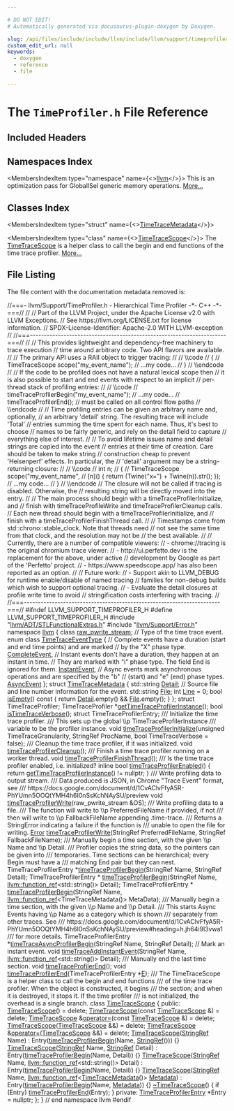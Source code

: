 ```yaml
---

# DO NOT EDIT!
# Automatically generated via docusaurus-plugin-doxygen by Doxygen.

slug: /api/files/include/include/llvm/include/llvm/support/timeprofiler-h
custom_edit_url: null
keywords:
  - doxygen
  - reference
  - file

---
```





# The `TimeProfiler.h` File Reference

<DoxygenPage pluginConfig={pluginConfig}>



## Included Headers

<IncludesList>
<IncludesListItem
  filePath="llvm/ADT/STLFunctionalExtras.h"
  permalink="/docs/api/files/include/include/llvm/include/llvm/adt/stlfunctionalextras-h"
  isLocal="true" />
<IncludesListItem
  filePath="llvm/Support/Error.h"
  permalink="/docs/api/files/include/include/llvm/include/llvm/support/error-h"
  isLocal="true" />
</IncludesList>

## Namespaces Index

<MembersIndex>

<MembersIndexItem
  type="namespace"
  name={<><a href="/docs/api/namespaces/llvm">llvm</a></>}>
This is an optimization pass for GlobalISel generic memory operations. <a href="/docs/api/namespaces/llvm/#details">More...</a>
</MembersIndexItem>

</MembersIndex>

## Classes Index

<MembersIndex>

<MembersIndexItem
  type="struct"
  name={<><a href="/docs/api/structs/llvm/timetracemetadata">TimeTraceMetadata</a></>}>
</MembersIndexItem>

<MembersIndexItem
  type="class"
  name={<><a href="/docs/api/classes/llvm/timetracescope">TimeTraceScope</a></>}>
The <a href="/docs/api/classes/llvm/timetracescope">TimeTraceScope</a> is a helper class to call the begin and end functions of the time trace profiler. <a href="/docs/api/classes/llvm/timetracescope/#details">More...</a>
</MembersIndexItem>

</MembersIndex>


## File Listing

The file content with the documentation metadata removed is:

<ProgramListing>

<Link id="l00001" /><CodeLine lineNumber="1"><Highlight kind="comment">//===- llvm/Support/TimeProfiler.h - Hierarchical Time Profiler -&#42;- C++ -&#42;-===//</Highlight><Highlight kind="normal"></Highlight></CodeLine>
<Link id="l00002" /><CodeLine lineNumber="2"><Highlight kind="normal"></Highlight><Highlight kind="comment">//</Highlight><Highlight kind="normal"></Highlight></CodeLine>
<Link id="l00003" /><CodeLine lineNumber="3"><Highlight kind="normal"></Highlight><Highlight kind="comment">// Part of the LLVM Project, under the Apache License v2.0 with LLVM Exceptions.</Highlight><Highlight kind="normal"></Highlight></CodeLine>
<Link id="l00004" /><CodeLine lineNumber="4"><Highlight kind="normal"></Highlight><Highlight kind="comment">// See https://llvm.org/LICENSE.txt for license information.</Highlight><Highlight kind="normal"></Highlight></CodeLine>
<Link id="l00005" /><CodeLine lineNumber="5"><Highlight kind="normal"></Highlight><Highlight kind="comment">// SPDX-License-Identifier: Apache-2.0 WITH LLVM-exception</Highlight><Highlight kind="normal"></Highlight></CodeLine>
<Link id="l00006" /><CodeLine lineNumber="6"><Highlight kind="normal"></Highlight><Highlight kind="comment">//</Highlight><Highlight kind="normal"></Highlight></CodeLine>
<Link id="l00007" /><CodeLine lineNumber="7"><Highlight kind="normal"></Highlight><Highlight kind="comment">//===----------------------------------------------------------------------===//</Highlight><Highlight kind="normal"></Highlight></CodeLine>
<Link id="l00008" /><CodeLine lineNumber="8"><Highlight kind="normal"></Highlight><Highlight kind="comment">//</Highlight><Highlight kind="normal"></Highlight></CodeLine>
<Link id="l00009" /><CodeLine lineNumber="9"><Highlight kind="normal"></Highlight><Highlight kind="comment">// This provides lightweight and dependency-free machinery to trace execution</Highlight><Highlight kind="normal"></Highlight></CodeLine>
<Link id="l00010" /><CodeLine lineNumber="10"><Highlight kind="normal"></Highlight><Highlight kind="comment">// time around arbitrary code. Two API flavors are available.</Highlight><Highlight kind="normal"></Highlight></CodeLine>
<Link id="l00011" /><CodeLine lineNumber="11"><Highlight kind="normal"></Highlight><Highlight kind="comment">//</Highlight><Highlight kind="normal"></Highlight></CodeLine>
<Link id="l00012" /><CodeLine lineNumber="12"><Highlight kind="normal"></Highlight><Highlight kind="comment">// The primary API uses a RAII object to trigger tracing:</Highlight><Highlight kind="normal"></Highlight></CodeLine>
<Link id="l00013" /><CodeLine lineNumber="13"><Highlight kind="normal"></Highlight><Highlight kind="comment">//</Highlight><Highlight kind="normal"></Highlight></CodeLine>
<Link id="l00014" /><CodeLine lineNumber="14"><Highlight kind="normal"></Highlight><Highlight kind="comment">// \\code</Highlight><Highlight kind="normal"></Highlight></CodeLine>
<Link id="l00015" /><CodeLine lineNumber="15"><Highlight kind="normal"></Highlight><Highlight kind="comment">//   &#123;</Highlight><Highlight kind="normal"></Highlight></CodeLine>
<Link id="l00016" /><CodeLine lineNumber="16"><Highlight kind="normal"></Highlight><Highlight kind="comment">//     TimeTraceScope scope(&quot;my&#95;event&#95;name&quot;);</Highlight><Highlight kind="normal"></Highlight></CodeLine>
<Link id="l00017" /><CodeLine lineNumber="17"><Highlight kind="normal"></Highlight><Highlight kind="comment">//     ...my code...</Highlight><Highlight kind="normal"></Highlight></CodeLine>
<Link id="l00018" /><CodeLine lineNumber="18"><Highlight kind="normal"></Highlight><Highlight kind="comment">//   &#125;</Highlight><Highlight kind="normal"></Highlight></CodeLine>
<Link id="l00019" /><CodeLine lineNumber="19"><Highlight kind="normal"></Highlight><Highlight kind="comment">// \\endcode</Highlight><Highlight kind="normal"></Highlight></CodeLine>
<Link id="l00020" /><CodeLine lineNumber="20"><Highlight kind="normal"></Highlight><Highlight kind="comment">//</Highlight><Highlight kind="normal"></Highlight></CodeLine>
<Link id="l00021" /><CodeLine lineNumber="21"><Highlight kind="normal"></Highlight><Highlight kind="comment">// If the code to be profiled does not have a natural lexical scope then</Highlight><Highlight kind="normal"></Highlight></CodeLine>
<Link id="l00022" /><CodeLine lineNumber="22"><Highlight kind="normal"></Highlight><Highlight kind="comment">// it is also possible to start and end events with respect to an implicit</Highlight><Highlight kind="normal"></Highlight></CodeLine>
<Link id="l00023" /><CodeLine lineNumber="23"><Highlight kind="normal"></Highlight><Highlight kind="comment">// per-thread stack of profiling entries:</Highlight><Highlight kind="normal"></Highlight></CodeLine>
<Link id="l00024" /><CodeLine lineNumber="24"><Highlight kind="normal"></Highlight><Highlight kind="comment">//</Highlight><Highlight kind="normal"></Highlight></CodeLine>
<Link id="l00025" /><CodeLine lineNumber="25"><Highlight kind="normal"></Highlight><Highlight kind="comment">// \\code</Highlight><Highlight kind="normal"></Highlight></CodeLine>
<Link id="l00026" /><CodeLine lineNumber="26"><Highlight kind="normal"></Highlight><Highlight kind="comment">//   timeTraceProfilerBegin(&quot;my&#95;event&#95;name&quot;);</Highlight><Highlight kind="normal"></Highlight></CodeLine>
<Link id="l00027" /><CodeLine lineNumber="27"><Highlight kind="normal"></Highlight><Highlight kind="comment">//   ...my code...</Highlight><Highlight kind="normal"></Highlight></CodeLine>
<Link id="l00028" /><CodeLine lineNumber="28"><Highlight kind="normal"></Highlight><Highlight kind="comment">//   timeTraceProfilerEnd();  // must be called on all control flow paths</Highlight><Highlight kind="normal"></Highlight></CodeLine>
<Link id="l00029" /><CodeLine lineNumber="29"><Highlight kind="normal"></Highlight><Highlight kind="comment">// \\endcode</Highlight><Highlight kind="normal"></Highlight></CodeLine>
<Link id="l00030" /><CodeLine lineNumber="30"><Highlight kind="normal"></Highlight><Highlight kind="comment">//</Highlight><Highlight kind="normal"></Highlight></CodeLine>
<Link id="l00031" /><CodeLine lineNumber="31"><Highlight kind="normal"></Highlight><Highlight kind="comment">// Time profiling entries can be given an arbitrary name and, optionally,</Highlight><Highlight kind="normal"></Highlight></CodeLine>
<Link id="l00032" /><CodeLine lineNumber="32"><Highlight kind="normal"></Highlight><Highlight kind="comment">// an arbitrary &#39;detail&#39; string. The resulting trace will include &#39;Total&#39;</Highlight><Highlight kind="normal"></Highlight></CodeLine>
<Link id="l00033" /><CodeLine lineNumber="33"><Highlight kind="normal"></Highlight><Highlight kind="comment">// entries summing the time spent for each name. Thus, it&#39;s best to choose</Highlight><Highlight kind="normal"></Highlight></CodeLine>
<Link id="l00034" /><CodeLine lineNumber="34"><Highlight kind="normal"></Highlight><Highlight kind="comment">// names to be fairly generic, and rely on the detail field to capture</Highlight><Highlight kind="normal"></Highlight></CodeLine>
<Link id="l00035" /><CodeLine lineNumber="35"><Highlight kind="normal"></Highlight><Highlight kind="comment">// everything else of interest.</Highlight><Highlight kind="normal"></Highlight></CodeLine>
<Link id="l00036" /><CodeLine lineNumber="36"><Highlight kind="normal"></Highlight><Highlight kind="comment">//</Highlight><Highlight kind="normal"></Highlight></CodeLine>
<Link id="l00037" /><CodeLine lineNumber="37"><Highlight kind="normal"></Highlight><Highlight kind="comment">// To avoid lifetime issues name and detail strings are copied into the event</Highlight><Highlight kind="normal"></Highlight></CodeLine>
<Link id="l00038" /><CodeLine lineNumber="38"><Highlight kind="normal"></Highlight><Highlight kind="comment">// entries at their time of creation. Care should be taken to make string</Highlight><Highlight kind="normal"></Highlight></CodeLine>
<Link id="l00039" /><CodeLine lineNumber="39"><Highlight kind="normal"></Highlight><Highlight kind="comment">// construction cheap to prevent &#39;Heisenperf&#39; effects. In particular, the</Highlight><Highlight kind="normal"></Highlight></CodeLine>
<Link id="l00040" /><CodeLine lineNumber="40"><Highlight kind="normal"></Highlight><Highlight kind="comment">// &#39;detail&#39; argument may be a string-returning closure:</Highlight><Highlight kind="normal"></Highlight></CodeLine>
<Link id="l00041" /><CodeLine lineNumber="41"><Highlight kind="normal"></Highlight><Highlight kind="comment">//</Highlight><Highlight kind="normal"></Highlight></CodeLine>
<Link id="l00042" /><CodeLine lineNumber="42"><Highlight kind="normal"></Highlight><Highlight kind="comment">// \\code</Highlight><Highlight kind="normal"></Highlight></CodeLine>
<Link id="l00043" /><CodeLine lineNumber="43"><Highlight kind="normal"></Highlight><Highlight kind="comment">//   int n;</Highlight><Highlight kind="normal"></Highlight></CodeLine>
<Link id="l00044" /><CodeLine lineNumber="44"><Highlight kind="normal"></Highlight><Highlight kind="comment">//   &#123;</Highlight><Highlight kind="normal"></Highlight></CodeLine>
<Link id="l00045" /><CodeLine lineNumber="45"><Highlight kind="normal"></Highlight><Highlight kind="comment">//     TimeTraceScope scope(&quot;my&#95;event&#95;name&quot;,</Highlight><Highlight kind="normal"></Highlight></CodeLine>
<Link id="l00046" /><CodeLine lineNumber="46"><Highlight kind="normal"></Highlight><Highlight kind="comment">//                          &#91;n&#93;() &#123; return (Twine(&quot;x=&quot;) + Twine(n)).str(); &#125;);</Highlight><Highlight kind="normal"></Highlight></CodeLine>
<Link id="l00047" /><CodeLine lineNumber="47"><Highlight kind="normal"></Highlight><Highlight kind="comment">//     ...my code...</Highlight><Highlight kind="normal"></Highlight></CodeLine>
<Link id="l00048" /><CodeLine lineNumber="48"><Highlight kind="normal"></Highlight><Highlight kind="comment">//   &#125;</Highlight><Highlight kind="normal"></Highlight></CodeLine>
<Link id="l00049" /><CodeLine lineNumber="49"><Highlight kind="normal"></Highlight><Highlight kind="comment">// \\endcode</Highlight><Highlight kind="normal"></Highlight></CodeLine>
<Link id="l00050" /><CodeLine lineNumber="50"><Highlight kind="normal"></Highlight><Highlight kind="comment">// The closure will not be called if tracing is disabled. Otherwise, the</Highlight><Highlight kind="normal"></Highlight></CodeLine>
<Link id="l00051" /><CodeLine lineNumber="51"><Highlight kind="normal"></Highlight><Highlight kind="comment">// resulting string will be directly moved into the entry.</Highlight><Highlight kind="normal"></Highlight></CodeLine>
<Link id="l00052" /><CodeLine lineNumber="52"><Highlight kind="normal"></Highlight><Highlight kind="comment">//</Highlight><Highlight kind="normal"></Highlight></CodeLine>
<Link id="l00053" /><CodeLine lineNumber="53"><Highlight kind="normal"></Highlight><Highlight kind="comment">// The main process should begin with a timeTraceProfilerInitialize, and</Highlight><Highlight kind="normal"></Highlight></CodeLine>
<Link id="l00054" /><CodeLine lineNumber="54"><Highlight kind="normal"></Highlight><Highlight kind="comment">// finish with timeTraceProfileWrite and timeTraceProfilerCleanup calls.</Highlight><Highlight kind="normal"></Highlight></CodeLine>
<Link id="l00055" /><CodeLine lineNumber="55"><Highlight kind="normal"></Highlight><Highlight kind="comment">// Each new thread should begin with a timeTraceProfilerInitialize, and</Highlight><Highlight kind="normal"></Highlight></CodeLine>
<Link id="l00056" /><CodeLine lineNumber="56"><Highlight kind="normal"></Highlight><Highlight kind="comment">// finish with a timeTraceProfilerFinishThread call.</Highlight><Highlight kind="normal"></Highlight></CodeLine>
<Link id="l00057" /><CodeLine lineNumber="57"><Highlight kind="normal"></Highlight><Highlight kind="comment">//</Highlight><Highlight kind="normal"></Highlight></CodeLine>
<Link id="l00058" /><CodeLine lineNumber="58"><Highlight kind="normal"></Highlight><Highlight kind="comment">// Timestamps come from std::chrono::stable&#95;clock. Note that threads need</Highlight><Highlight kind="normal"></Highlight></CodeLine>
<Link id="l00059" /><CodeLine lineNumber="59"><Highlight kind="normal"></Highlight><Highlight kind="comment">// not see the same time from that clock, and the resolution may not be</Highlight><Highlight kind="normal"></Highlight></CodeLine>
<Link id="l00060" /><CodeLine lineNumber="60"><Highlight kind="normal"></Highlight><Highlight kind="comment">// the best available.</Highlight><Highlight kind="normal"></Highlight></CodeLine>
<Link id="l00061" /><CodeLine lineNumber="61"><Highlight kind="normal"></Highlight><Highlight kind="comment">//</Highlight><Highlight kind="normal"></Highlight></CodeLine>
<Link id="l00062" /><CodeLine lineNumber="62"><Highlight kind="normal"></Highlight><Highlight kind="comment">// Currently, there are a number of compatible viewers:</Highlight><Highlight kind="normal"></Highlight></CodeLine>
<Link id="l00063" /><CodeLine lineNumber="63"><Highlight kind="normal"></Highlight><Highlight kind="comment">//  - chrome://tracing is the original chromium trace viewer.</Highlight><Highlight kind="normal"></Highlight></CodeLine>
<Link id="l00064" /><CodeLine lineNumber="64"><Highlight kind="normal"></Highlight><Highlight kind="comment">//  - http://ui.perfetto.dev is the replacement for the above, under active</Highlight><Highlight kind="normal"></Highlight></CodeLine>
<Link id="l00065" /><CodeLine lineNumber="65"><Highlight kind="normal"></Highlight><Highlight kind="comment">//    development by Google as part of the &#39;Perfetto&#39; project.</Highlight><Highlight kind="normal"></Highlight></CodeLine>
<Link id="l00066" /><CodeLine lineNumber="66"><Highlight kind="normal"></Highlight><Highlight kind="comment">//  - https://www.speedscope.app/ has also been reported as an option.</Highlight><Highlight kind="normal"></Highlight></CodeLine>
<Link id="l00067" /><CodeLine lineNumber="67"><Highlight kind="normal"></Highlight><Highlight kind="comment">//</Highlight><Highlight kind="normal"></Highlight></CodeLine>
<Link id="l00068" /><CodeLine lineNumber="68"><Highlight kind="normal"></Highlight><Highlight kind="comment">// Future work:</Highlight><Highlight kind="normal"></Highlight></CodeLine>
<Link id="l00069" /><CodeLine lineNumber="69"><Highlight kind="normal"></Highlight><Highlight kind="comment">//  - Support akin to LLVM&#95;DEBUG for runtime enable/disable of named tracing</Highlight><Highlight kind="normal"></Highlight></CodeLine>
<Link id="l00070" /><CodeLine lineNumber="70"><Highlight kind="normal"></Highlight><Highlight kind="comment">//    families for non-debug builds which wish to support optional tracing.</Highlight><Highlight kind="normal"></Highlight></CodeLine>
<Link id="l00071" /><CodeLine lineNumber="71"><Highlight kind="normal"></Highlight><Highlight kind="comment">//  - Evaluate the detail closures at profile write time to avoid</Highlight><Highlight kind="normal"></Highlight></CodeLine>
<Link id="l00072" /><CodeLine lineNumber="72"><Highlight kind="normal"></Highlight><Highlight kind="comment">//    stringification costs interfering with tracing.</Highlight><Highlight kind="normal"></Highlight></CodeLine>
<Link id="l00073" /><CodeLine lineNumber="73"><Highlight kind="normal"></Highlight><Highlight kind="comment">//</Highlight><Highlight kind="normal"></Highlight></CodeLine>
<Link id="l00074" /><CodeLine lineNumber="74"><Highlight kind="normal"></Highlight><Highlight kind="comment">//===----------------------------------------------------------------------===//</Highlight><Highlight kind="normal"></Highlight></CodeLine>
<Link id="l00075" /><CodeLine lineNumber="75"><Highlight kind="normal"></Highlight></CodeLine>
<Link id="l00076" /><CodeLine lineNumber="76"><Highlight kind="normal"></Highlight><Highlight kind="preprocessor">#ifndef LLVM&#95;SUPPORT&#95;TIMEPROFILER&#95;H</Highlight><Highlight kind="normal"></Highlight></CodeLine>
<Link id="l00077" /><CodeLine lineNumber="77"><Highlight kind="normal"></Highlight><Highlight kind="preprocessor">#define LLVM&#95;SUPPORT&#95;TIMEPROFILER&#95;H</Highlight><Highlight kind="normal"></Highlight></CodeLine>
<Link id="l00078" /><CodeLine lineNumber="78"><Highlight kind="normal"></Highlight></CodeLine>
<Link id="l00079" /><CodeLine lineNumber="79"><Highlight kind="normal"></Highlight><Highlight kind="preprocessor">#include &quot;<a href="/docs/api/files/include/include/llvm/include/llvm/adt/stlfunctionalextras-h">llvm/ADT/STLFunctionalExtras.h</a>&quot;</Highlight><Highlight kind="normal"></Highlight></CodeLine>
<Link id="l00080" /><CodeLine lineNumber="80"><Highlight kind="normal"></Highlight><Highlight kind="preprocessor">#include &quot;<a href="/docs/api/files/include/include/llvm/include/llvm/support/error-h">llvm/Support/Error.h</a>&quot;</Highlight><Highlight kind="normal"></Highlight></CodeLine>
<Link id="l00081" /><CodeLine lineNumber="81"><Highlight kind="normal"></Highlight></CodeLine>
<Link id="l00082" /><CodeLine lineNumber="82"><Highlight kind="normal"></Highlight><Highlight kind="keyword">namespace </Highlight><Highlight kind="normal"><a href="/docs/api/namespaces/llvm">llvm</a> &#123;</Highlight></CodeLine>
<Link id="l00083" /><CodeLine lineNumber="83"><Highlight kind="normal"></Highlight></CodeLine>
<Link id="l00084" /><CodeLine lineNumber="84"><Highlight kind="normal"></Highlight><Highlight kind="keyword">class </Highlight><Highlight kind="normal"><a href="/docs/api/classes/llvm/raw-pwrite-stream">raw&#95;pwrite&#95;stream</a>;</Highlight></CodeLine>
<Link id="l00085" /><CodeLine lineNumber="85"><Highlight kind="normal"></Highlight></CodeLine>
<Link id="l00086" /><CodeLine lineNumber="86"><Highlight kind="normal"></Highlight><Highlight kind="comment">// Type of the time trace event.</Highlight><Highlight kind="normal"></Highlight></CodeLine>
<Link id="l00087" /><CodeLine lineNumber="87" lineLink="/docs/api/namespaces/llvm/#aad35af14abc5748960dd055e5c04aa41"><Highlight kind="normal"></Highlight><Highlight kind="keyword">enum class</Highlight><Highlight kind="normal"> <a href="/docs/api/namespaces/llvm/#aad35af14abc5748960dd055e5c04aa41">TimeTraceEventType</a> &#123;</Highlight></CodeLine>
<Link id="l00088" /><CodeLine lineNumber="88"><Highlight kind="normal">  </Highlight><Highlight kind="comment">// Complete events have a duration (start and end time points) and are marked</Highlight><Highlight kind="normal"></Highlight></CodeLine>
<Link id="l00089" /><CodeLine lineNumber="89"><Highlight kind="normal">  </Highlight><Highlight kind="comment">// by the &quot;X&quot; phase type.</Highlight><Highlight kind="normal"></Highlight></CodeLine>
<Link id="l00090" /><CodeLine lineNumber="90" lineLink="/docs/api/namespaces/llvm/#aad35af14abc5748960dd055e5c04aa41a119b8a171a57a705aba9b074d88db9b1"><Highlight kind="normal">  <a href="/docs/api/namespaces/llvm/#aad35af14abc5748960dd055e5c04aa41a119b8a171a57a705aba9b074d88db9b1">CompleteEvent</a>,</Highlight></CodeLine>
<Link id="l00091" /><CodeLine lineNumber="91"><Highlight kind="normal">  </Highlight><Highlight kind="comment">// Instant events don&#39;t have a duration, they happen at an instant in time.</Highlight><Highlight kind="normal"></Highlight></CodeLine>
<Link id="l00092" /><CodeLine lineNumber="92"><Highlight kind="normal">  </Highlight><Highlight kind="comment">// They are marked with &quot;i&quot; phase type. The field End is ignored for them.</Highlight><Highlight kind="normal"></Highlight></CodeLine>
<Link id="l00093" /><CodeLine lineNumber="93" lineLink="/docs/api/namespaces/llvm/#aad35af14abc5748960dd055e5c04aa41a2c177ecf931044783d5d8d64c65ee263"><Highlight kind="normal">  <a href="/docs/api/namespaces/llvm/#aad35af14abc5748960dd055e5c04aa41a2c177ecf931044783d5d8d64c65ee263">InstantEvent</a>,</Highlight></CodeLine>
<Link id="l00094" /><CodeLine lineNumber="94"><Highlight kind="normal">  </Highlight><Highlight kind="comment">// Async events mark asynchronous operations and are specified by the &quot;b&quot;</Highlight><Highlight kind="normal"></Highlight></CodeLine>
<Link id="l00095" /><CodeLine lineNumber="95"><Highlight kind="normal">  </Highlight><Highlight kind="comment">// (start) and &quot;e&quot; (end) phase types.</Highlight><Highlight kind="normal"></Highlight></CodeLine>
<Link id="l00096" /><CodeLine lineNumber="96" lineLink="/docs/api/namespaces/llvm/#aad35af14abc5748960dd055e5c04aa41ae68f4ecc5b67fb22797237d95bcdbdd5"><Highlight kind="normal">  <a href="/docs/api/namespaces/llvm/#aad35af14abc5748960dd055e5c04aa41ae68f4ecc5b67fb22797237d95bcdbdd5">AsyncEvent</a></Highlight></CodeLine>
<Link id="l00097" /><CodeLine lineNumber="97"><Highlight kind="normal">&#125;;</Highlight></CodeLine>
<Link id="l00098" /><CodeLine lineNumber="98"><Highlight kind="normal"></Highlight></CodeLine>
<Link id="l00099" /><CodeLine lineNumber="99" lineLink="/docs/api/structs/llvm/timetracemetadata"><Highlight kind="normal"></Highlight><Highlight kind="keyword">struct </Highlight><Highlight kind="normal"><a href="/docs/api/structs/llvm/timetracemetadata">TimeTraceMetadata</a> &#123;</Highlight></CodeLine>
<Link id="l00100" /><CodeLine lineNumber="100" lineLink="/docs/api/structs/llvm/timetracemetadata/#aa9f33a616d180313a37ded2d53edf7ed"><Highlight kind="normal">  std::string <a href="/docs/api/structs/llvm/timetracemetadata/#aa9f33a616d180313a37ded2d53edf7ed">Detail</a>;</Highlight></CodeLine>
<Link id="l00101" /><CodeLine lineNumber="101"><Highlight kind="normal">  </Highlight><Highlight kind="comment">// Source file and line number information for the event.</Highlight><Highlight kind="normal"></Highlight></CodeLine>
<Link id="l00102" /><CodeLine lineNumber="102" lineLink="/docs/api/structs/llvm/timetracemetadata/#a760c0ac785a256817bae69d135ba7755"><Highlight kind="normal">  std::string <a href="/docs/api/structs/llvm/timetracemetadata/#a760c0ac785a256817bae69d135ba7755">File</a>;</Highlight></CodeLine>
<Link id="l00103" /><CodeLine lineNumber="103" lineLink="/docs/api/structs/llvm/timetracemetadata/#ac3d7a6a40c225ff36fb92b6adb889019"><Highlight kind="normal">  </Highlight><Highlight kind="keywordtype">int</Highlight><Highlight kind="normal"> <a href="/docs/api/structs/llvm/timetracemetadata/#ac3d7a6a40c225ff36fb92b6adb889019">Line</a> = 0;</Highlight></CodeLine>
<Link id="l00104" /><CodeLine lineNumber="104"><Highlight kind="normal"></Highlight></CodeLine>
<Link id="l00105" /><CodeLine lineNumber="105" lineLink="/docs/api/structs/llvm/timetracemetadata/#aa0b43b31e9cda1e661f6b0cc9cc2bf21"><Highlight kind="normal">  </Highlight><Highlight kind="keywordtype">bool</Highlight><Highlight kind="normal"> <a href="/docs/api/structs/llvm/timetracemetadata/#aa0b43b31e9cda1e661f6b0cc9cc2bf21">isEmpty</a>()</Highlight><Highlight kind="keyword"> const </Highlight><Highlight kind="normal">&#123; </Highlight><Highlight kind="keywordflow">return</Highlight><Highlight kind="normal"> <a href="/docs/api/structs/llvm/timetracemetadata/#aa9f33a616d180313a37ded2d53edf7ed">Detail</a>.empty() &amp;&amp; <a href="/docs/api/structs/llvm/timetracemetadata/#a760c0ac785a256817bae69d135ba7755">File</a>.empty(); &#125;</Highlight></CodeLine>
<Link id="l00106" /><CodeLine lineNumber="106"><Highlight kind="normal">&#125;;</Highlight></CodeLine>
<Link id="l00107" /><CodeLine lineNumber="107"><Highlight kind="normal"></Highlight></CodeLine>
<Link id="l00108" /><CodeLine lineNumber="108"><Highlight kind="normal"></Highlight><Highlight kind="keyword">struct </Highlight><Highlight kind="normal">TimeTraceProfiler;</Highlight></CodeLine>
<Link id="l00109" /><CodeLine lineNumber="109"><Highlight kind="normal">TimeTraceProfiler &#42;<a href="/docs/api/namespaces/llvm/#a5989ded64c534859a29ac7591af344de">getTimeTraceProfilerInstance</a>();</Highlight></CodeLine>
<Link id="l00110" /><CodeLine lineNumber="110"><Highlight kind="normal"></Highlight></CodeLine>
<Link id="l00111" /><CodeLine lineNumber="111"><Highlight kind="normal"></Highlight><Highlight kind="keywordtype">bool</Highlight><Highlight kind="normal"> <a href="/docs/api/namespaces/llvm/#aa7db90a41d181a3755d0e29312b8e066">isTimeTraceVerbose</a>();</Highlight></CodeLine>
<Link id="l00112" /><CodeLine lineNumber="112"><Highlight kind="normal"></Highlight></CodeLine>
<Link id="l00113" /><CodeLine lineNumber="113"><Highlight kind="normal"></Highlight><Highlight kind="keyword">struct </Highlight><Highlight kind="normal">TimeTraceProfilerEntry;</Highlight></CodeLine>
<Link id="l00114" /><CodeLine lineNumber="114"><Highlight kind="normal"></Highlight><Highlight kind="comment"></Highlight></CodeLine>
<Link id="l00115" /><CodeLine lineNumber="115"><Highlight kind="comment">/// Initialize the time trace profiler.</Highlight></CodeLine>
<Link id="l00116" /><CodeLine lineNumber="116"><Highlight kind="comment">/// This sets up the global \\p TimeTraceProfilerInstance</Highlight></CodeLine>
<Link id="l00117" /><CodeLine lineNumber="117"><Highlight kind="comment">/// variable to be the profiler instance.</Highlight><Highlight kind="normal"></Highlight></CodeLine>
<Link id="l00118" /><CodeLine lineNumber="118"><Highlight kind="normal"></Highlight><Highlight kind="keywordtype">void</Highlight><Highlight kind="normal"> <a href="/docs/api/namespaces/llvm/#a69b4f7af261bc6ace511b775a3cb41f6">timeTraceProfilerInitialize</a>(</Highlight><Highlight kind="keywordtype">unsigned</Highlight><Highlight kind="normal"> TimeTraceGranularity,</Highlight></CodeLine>
<Link id="l00119" /><CodeLine lineNumber="119"><Highlight kind="normal">                                 StringRef ProcName,</Highlight></CodeLine>
<Link id="l00120" /><CodeLine lineNumber="120"><Highlight kind="normal">                                 </Highlight><Highlight kind="keywordtype">bool</Highlight><Highlight kind="normal"> TimeTraceVerbose = </Highlight><Highlight kind="keyword">false</Highlight><Highlight kind="normal">);</Highlight></CodeLine>
<Link id="l00121" /><CodeLine lineNumber="121"><Highlight kind="normal"></Highlight><Highlight kind="comment"></Highlight></CodeLine>
<Link id="l00122" /><CodeLine lineNumber="122"><Highlight kind="comment">/// Cleanup the time trace profiler, if it was initialized.</Highlight><Highlight kind="normal"></Highlight></CodeLine>
<Link id="l00123" /><CodeLine lineNumber="123"><Highlight kind="normal"></Highlight><Highlight kind="keywordtype">void</Highlight><Highlight kind="normal"> <a href="/docs/api/namespaces/llvm/#ac8745d28fad8ca10c8ccfa1d839bf0ce">timeTraceProfilerCleanup</a>();</Highlight></CodeLine>
<Link id="l00124" /><CodeLine lineNumber="124"><Highlight kind="normal"></Highlight><Highlight kind="comment"></Highlight></CodeLine>
<Link id="l00125" /><CodeLine lineNumber="125"><Highlight kind="comment">/// Finish a time trace profiler running on a worker thread.</Highlight><Highlight kind="normal"></Highlight></CodeLine>
<Link id="l00126" /><CodeLine lineNumber="126"><Highlight kind="normal"></Highlight><Highlight kind="keywordtype">void</Highlight><Highlight kind="normal"> <a href="/docs/api/namespaces/llvm/#a6e4bd81e19cb403568eeb49955889e2b">timeTraceProfilerFinishThread</a>();</Highlight></CodeLine>
<Link id="l00127" /><CodeLine lineNumber="127"><Highlight kind="normal"></Highlight><Highlight kind="comment"></Highlight></CodeLine>
<Link id="l00128" /><CodeLine lineNumber="128"><Highlight kind="comment">/// Is the time trace profiler enabled, i.e. initialized?</Highlight><Highlight kind="normal"></Highlight></CodeLine>
<Link id="l00129" /><CodeLine lineNumber="129" lineLink="/docs/api/namespaces/llvm/#a7a549190cfe0e048f25068f4532398fc"><Highlight kind="normal"></Highlight><Highlight kind="keyword">inline</Highlight><Highlight kind="normal"> </Highlight><Highlight kind="keywordtype">bool</Highlight><Highlight kind="normal"> <a href="/docs/api/namespaces/llvm/#a7a549190cfe0e048f25068f4532398fc">timeTraceProfilerEnabled</a>() &#123;</Highlight></CodeLine>
<Link id="l00130" /><CodeLine lineNumber="130"><Highlight kind="normal">  </Highlight><Highlight kind="keywordflow">return</Highlight><Highlight kind="normal"> <a href="/docs/api/namespaces/llvm/#a5989ded64c534859a29ac7591af344de">getTimeTraceProfilerInstance</a>() != </Highlight><Highlight kind="keyword">nullptr</Highlight><Highlight kind="normal">;</Highlight></CodeLine>
<Link id="l00131" /><CodeLine lineNumber="131"><Highlight kind="normal">&#125;</Highlight></CodeLine>
<Link id="l00132" /><CodeLine lineNumber="132"><Highlight kind="normal"></Highlight><Highlight kind="comment"></Highlight></CodeLine>
<Link id="l00133" /><CodeLine lineNumber="133"><Highlight kind="comment">/// Write profiling data to output stream.</Highlight></CodeLine>
<Link id="l00134" /><CodeLine lineNumber="134"><Highlight kind="comment">/// Data produced is JSON, in Chrome &quot;Trace Event&quot; format, see</Highlight></CodeLine>
<Link id="l00135" /><CodeLine lineNumber="135"><Highlight kind="comment">/// https://docs.google.com/document/d/1CvAClvFfyA5R-PhYUmn5OOQtYMH4h6I0nSsKchNAySU/preview</Highlight><Highlight kind="normal"></Highlight></CodeLine>
<Link id="l00136" /><CodeLine lineNumber="136"><Highlight kind="normal"></Highlight><Highlight kind="keywordtype">void</Highlight><Highlight kind="normal"> <a href="/docs/api/namespaces/llvm/#ad4b54dbf227646e844fa454931b02ff9">timeTraceProfilerWrite</a>(raw&#95;pwrite&#95;stream &amp;OS);</Highlight></CodeLine>
<Link id="l00137" /><CodeLine lineNumber="137"><Highlight kind="normal"></Highlight><Highlight kind="comment"></Highlight></CodeLine>
<Link id="l00138" /><CodeLine lineNumber="138"><Highlight kind="comment">/// Write profiling data to a file.</Highlight></CodeLine>
<Link id="l00139" /><CodeLine lineNumber="139"><Highlight kind="comment">/// The function will write to \\p PreferredFileName if provided, if not</Highlight></CodeLine>
<Link id="l00140" /><CodeLine lineNumber="140"><Highlight kind="comment">/// then will write to \\p FallbackFileName appending .time-trace.</Highlight></CodeLine>
<Link id="l00141" /><CodeLine lineNumber="141"><Highlight kind="comment">/// Returns a StringError indicating a failure if the function is</Highlight></CodeLine>
<Link id="l00142" /><CodeLine lineNumber="142"><Highlight kind="comment">/// unable to open the file for writing.</Highlight><Highlight kind="normal"></Highlight></CodeLine>
<Link id="l00143" /><CodeLine lineNumber="143"><Highlight kind="normal"><a href="/docs/api/namespaces/llvm/#ac226f3d2b9ca090171a8e0a8cb92c343a902b0d55fddef6f8d651fe1035b7d4bd">Error</a> <a href="/docs/api/namespaces/llvm/#ad4b54dbf227646e844fa454931b02ff9">timeTraceProfilerWrite</a>(StringRef PreferredFileName,</Highlight></CodeLine>
<Link id="l00144" /><CodeLine lineNumber="144"><Highlight kind="normal">                             StringRef FallbackFileName);</Highlight></CodeLine>
<Link id="l00145" /><CodeLine lineNumber="145"><Highlight kind="normal"></Highlight><Highlight kind="comment"></Highlight></CodeLine>
<Link id="l00146" /><CodeLine lineNumber="146"><Highlight kind="comment">/// Manually begin a time section, with the given \\p Name and \\p Detail.</Highlight></CodeLine>
<Link id="l00147" /><CodeLine lineNumber="147"><Highlight kind="comment">/// Profiler copies the string data, so the pointers can be given into</Highlight></CodeLine>
<Link id="l00148" /><CodeLine lineNumber="148"><Highlight kind="comment">/// temporaries. Time sections can be hierarchical; every Begin must have a</Highlight></CodeLine>
<Link id="l00149" /><CodeLine lineNumber="149"><Highlight kind="comment">/// matching End pair but they can nest.</Highlight><Highlight kind="normal"></Highlight></CodeLine>
<Link id="l00150" /><CodeLine lineNumber="150"><Highlight kind="normal">TimeTraceProfilerEntry &#42;<a href="/docs/api/namespaces/llvm/#afa36dba6382bf8735dc3b034d699c1ab">timeTraceProfilerBegin</a>(StringRef Name,</Highlight></CodeLine>
<Link id="l00151" /><CodeLine lineNumber="151"><Highlight kind="normal">                                               StringRef Detail);</Highlight></CodeLine>
<Link id="l00152" /><CodeLine lineNumber="152"><Highlight kind="normal">TimeTraceProfilerEntry &#42;</Highlight></CodeLine>
<Link id="l00153" /><CodeLine lineNumber="153"><Highlight kind="normal"><a href="/docs/api/namespaces/llvm/#afa36dba6382bf8735dc3b034d699c1ab">timeTraceProfilerBegin</a>(StringRef Name,</Highlight></CodeLine>
<Link id="l00154" /><CodeLine lineNumber="154"><Highlight kind="normal">                       <a href="/docs/api/classes/llvm/function-ref">llvm::function&#95;ref</a>&lt;std::string()&gt; Detail);</Highlight></CodeLine>
<Link id="l00155" /><CodeLine lineNumber="155"><Highlight kind="normal"></Highlight></CodeLine>
<Link id="l00156" /><CodeLine lineNumber="156"><Highlight kind="normal">TimeTraceProfilerEntry &#42;</Highlight></CodeLine>
<Link id="l00157" /><CodeLine lineNumber="157"><Highlight kind="normal"><a href="/docs/api/namespaces/llvm/#afa36dba6382bf8735dc3b034d699c1ab">timeTraceProfilerBegin</a>(StringRef Name,</Highlight></CodeLine>
<Link id="l00158" /><CodeLine lineNumber="158"><Highlight kind="normal">                       <a href="/docs/api/classes/llvm/function-ref">llvm::function&#95;ref</a>&lt;TimeTraceMetadata()&gt; MetaData);</Highlight></CodeLine>
<Link id="l00159" /><CodeLine lineNumber="159"><Highlight kind="normal"></Highlight><Highlight kind="comment"></Highlight></CodeLine>
<Link id="l00160" /><CodeLine lineNumber="160"><Highlight kind="comment">/// Manually begin a time section, with the given \\p Name and \\p Detail.</Highlight></CodeLine>
<Link id="l00161" /><CodeLine lineNumber="161"><Highlight kind="comment">/// This starts Async Events having \\p Name as a category which is shown</Highlight></CodeLine>
<Link id="l00162" /><CodeLine lineNumber="162"><Highlight kind="comment">/// separately from other traces. See</Highlight></CodeLine>
<Link id="l00163" /><CodeLine lineNumber="163"><Highlight kind="comment">/// https://docs.google.com/document/d/1CvAClvFfyA5R-PhYUmn5OOQtYMH4h6I0nSsKchNAySU/preview#heading=h.jh64i9l3vwa1</Highlight></CodeLine>
<Link id="l00164" /><CodeLine lineNumber="164"><Highlight kind="comment">/// for more details.</Highlight><Highlight kind="normal"></Highlight></CodeLine>
<Link id="l00165" /><CodeLine lineNumber="165"><Highlight kind="normal">TimeTraceProfilerEntry &#42;<a href="/docs/api/namespaces/llvm/#aa741455d0c8f7b47561d088ac6ffcac7">timeTraceAsyncProfilerBegin</a>(StringRef Name,</Highlight></CodeLine>
<Link id="l00166" /><CodeLine lineNumber="166"><Highlight kind="normal">                                                    StringRef Detail);</Highlight></CodeLine>
<Link id="l00167" /><CodeLine lineNumber="167"><Highlight kind="normal"></Highlight></CodeLine>
<Link id="l00168" /><CodeLine lineNumber="168"><Highlight kind="normal"></Highlight><Highlight kind="comment">// Mark an instant event.</Highlight><Highlight kind="normal"></Highlight></CodeLine>
<Link id="l00169" /><CodeLine lineNumber="169"><Highlight kind="normal"></Highlight><Highlight kind="keywordtype">void</Highlight><Highlight kind="normal"> <a href="/docs/api/namespaces/llvm/#a8fa9dbbdfaf6cc3897267308ba80e002">timeTraceAddInstantEvent</a>(StringRef Name,</Highlight></CodeLine>
<Link id="l00170" /><CodeLine lineNumber="170"><Highlight kind="normal">                              <a href="/docs/api/classes/llvm/function-ref">llvm::function&#95;ref</a>&lt;std::string()&gt; Detail);</Highlight></CodeLine>
<Link id="l00171" /><CodeLine lineNumber="171"><Highlight kind="normal"></Highlight><Highlight kind="comment"></Highlight></CodeLine>
<Link id="l00172" /><CodeLine lineNumber="172"><Highlight kind="comment">/// Manually end the last time section.</Highlight><Highlight kind="normal"></Highlight></CodeLine>
<Link id="l00173" /><CodeLine lineNumber="173"><Highlight kind="normal"></Highlight><Highlight kind="keywordtype">void</Highlight><Highlight kind="normal"> <a href="/docs/api/namespaces/llvm/#a8d90de68ff5b5762833013e83e14bec5">timeTraceProfilerEnd</a>();</Highlight></CodeLine>
<Link id="l00174" /><CodeLine lineNumber="174"><Highlight kind="normal"></Highlight><Highlight kind="keywordtype">void</Highlight><Highlight kind="normal"> <a href="/docs/api/namespaces/llvm/#a8d90de68ff5b5762833013e83e14bec5">timeTraceProfilerEnd</a>(TimeTraceProfilerEntry &#42;<a href="/docs/api/files/lib/lib/ir/builtingcs-cpp/#abb2b3a60ccc38a28239e19a1646e0c8a">E</a>);</Highlight></CodeLine>
<Link id="l00175" /><CodeLine lineNumber="175"><Highlight kind="normal"></Highlight><Highlight kind="comment"></Highlight></CodeLine>
<Link id="l00176" /><CodeLine lineNumber="176"><Highlight kind="comment">/// The TimeTraceScope is a helper class to call the begin and end functions</Highlight></CodeLine>
<Link id="l00177" /><CodeLine lineNumber="177"><Highlight kind="comment">/// of the time trace profiler.  When the object is constructed, it begins</Highlight></CodeLine>
<Link id="l00178" /><CodeLine lineNumber="178"><Highlight kind="comment">/// the section; and when it is destroyed, it stops it. If the time profiler</Highlight></CodeLine>
<Link id="l00179" /><CodeLine lineNumber="179"><Highlight kind="comment">/// is not initialized, the overhead is a single branch.</Highlight><Highlight kind="normal"></Highlight></CodeLine>
<Link id="l00180" /><CodeLine lineNumber="180" lineLink="/docs/api/classes/llvm/timetracescope"><Highlight kind="normal"></Highlight><Highlight kind="keyword">class </Highlight><Highlight kind="normal"><a href="/docs/api/classes/llvm/timetracescope/#a713661a7f3aa1981ae06ff6f7a257cb2">TimeTraceScope</a> &#123;</Highlight></CodeLine>
<Link id="l00181" /><CodeLine lineNumber="181"><Highlight kind="normal"></Highlight><Highlight kind="keyword">public</Highlight><Highlight kind="normal">:</Highlight></CodeLine>
<Link id="l00182" /><CodeLine lineNumber="182" lineLink="/docs/api/classes/llvm/timetracescope/#a713661a7f3aa1981ae06ff6f7a257cb2"><Highlight kind="normal">  <a href="/docs/api/classes/llvm/timetracescope/#a713661a7f3aa1981ae06ff6f7a257cb2">TimeTraceScope</a>() = </Highlight><Highlight kind="keyword">delete</Highlight><Highlight kind="normal">;</Highlight></CodeLine>
<Link id="l00183" /><CodeLine lineNumber="183" lineLink="/docs/api/classes/llvm/timetracescope/#a0f50fce64b3e1ceda93e3aa0edca2af9"><Highlight kind="normal">  <a href="/docs/api/classes/llvm/timetracescope/#a0f50fce64b3e1ceda93e3aa0edca2af9">TimeTraceScope</a>(</Highlight><Highlight kind="keyword">const</Highlight><Highlight kind="normal"> <a href="/docs/api/classes/llvm/timetracescope/#a713661a7f3aa1981ae06ff6f7a257cb2">TimeTraceScope</a> &amp;) = </Highlight><Highlight kind="keyword">delete</Highlight><Highlight kind="normal">;</Highlight></CodeLine>
<Link id="l00184" /><CodeLine lineNumber="184" lineLink="/docs/api/classes/llvm/timetracescope/#ae0c75857bd1423507b6a31b77c1adf7d"><Highlight kind="normal">  <a href="/docs/api/classes/llvm/timetracescope/#a713661a7f3aa1981ae06ff6f7a257cb2">TimeTraceScope</a> &amp;<a href="/docs/api/classes/llvm/timetracescope/#ae0c75857bd1423507b6a31b77c1adf7d">operator=</a>(</Highlight><Highlight kind="keyword">const</Highlight><Highlight kind="normal"> <a href="/docs/api/classes/llvm/timetracescope/#a713661a7f3aa1981ae06ff6f7a257cb2">TimeTraceScope</a> &amp;) = </Highlight><Highlight kind="keyword">delete</Highlight><Highlight kind="normal">;</Highlight></CodeLine>
<Link id="l00185" /><CodeLine lineNumber="185" lineLink="/docs/api/classes/llvm/timetracescope/#a962382755a8365b2267ac7b7d318f26c"><Highlight kind="normal">  <a href="/docs/api/classes/llvm/timetracescope/#a962382755a8365b2267ac7b7d318f26c">TimeTraceScope</a>(<a href="/docs/api/classes/llvm/timetracescope/#a713661a7f3aa1981ae06ff6f7a257cb2">TimeTraceScope</a> &amp;&amp;) = </Highlight><Highlight kind="keyword">delete</Highlight><Highlight kind="normal">;</Highlight></CodeLine>
<Link id="l00186" /><CodeLine lineNumber="186" lineLink="/docs/api/classes/llvm/timetracescope/#a2cb8da18cdd289624f19cab6e5781e64"><Highlight kind="normal">  <a href="/docs/api/classes/llvm/timetracescope/#a713661a7f3aa1981ae06ff6f7a257cb2">TimeTraceScope</a> &amp;<a href="/docs/api/classes/llvm/timetracescope/#a2cb8da18cdd289624f19cab6e5781e64">operator=</a>(<a href="/docs/api/classes/llvm/timetracescope/#a713661a7f3aa1981ae06ff6f7a257cb2">TimeTraceScope</a> &amp;&amp;) = </Highlight><Highlight kind="keyword">delete</Highlight><Highlight kind="normal">;</Highlight></CodeLine>
<Link id="l00187" /><CodeLine lineNumber="187"><Highlight kind="normal"></Highlight></CodeLine>
<Link id="l00188" /><CodeLine lineNumber="188" lineLink="/docs/api/classes/llvm/timetracescope/#a174cbb8b033b221507c76853595b8923"><Highlight kind="normal">  <a href="/docs/api/classes/llvm/timetracescope/#a174cbb8b033b221507c76853595b8923">TimeTraceScope</a>(<a href="/docs/api/classes/llvm/stringref">StringRef</a> Name)</Highlight></CodeLine>
<Link id="l00189" /><CodeLine lineNumber="189"><Highlight kind="normal">      : Entry(<a href="/docs/api/namespaces/llvm/#afa36dba6382bf8735dc3b034d699c1ab">timeTraceProfilerBegin</a>(Name, <a href="/docs/api/classes/llvm/stringref">StringRef</a>())) &#123;&#125;</Highlight></CodeLine>
<Link id="l00190" /><CodeLine lineNumber="190" lineLink="/docs/api/classes/llvm/timetracescope/#a02dcd5cfafa9af5f41b87fe9781a7362"><Highlight kind="normal">  <a href="/docs/api/classes/llvm/timetracescope/#a02dcd5cfafa9af5f41b87fe9781a7362">TimeTraceScope</a>(<a href="/docs/api/classes/llvm/stringref">StringRef</a> Name, <a href="/docs/api/classes/llvm/stringref">StringRef</a> Detail)</Highlight></CodeLine>
<Link id="l00191" /><CodeLine lineNumber="191"><Highlight kind="normal">      : Entry(<a href="/docs/api/namespaces/llvm/#afa36dba6382bf8735dc3b034d699c1ab">timeTraceProfilerBegin</a>(Name, Detail)) &#123;&#125;</Highlight></CodeLine>
<Link id="l00192" /><CodeLine lineNumber="192" lineLink="/docs/api/classes/llvm/timetracescope/#acb73cd040805adeb12483d6466741ffa"><Highlight kind="normal">  <a href="/docs/api/classes/llvm/timetracescope/#acb73cd040805adeb12483d6466741ffa">TimeTraceScope</a>(<a href="/docs/api/classes/llvm/stringref">StringRef</a> Name, <a href="/docs/api/classes/llvm/function-ref">llvm::function&#95;ref</a>&lt;std::string()&gt; Detail)</Highlight></CodeLine>
<Link id="l00193" /><CodeLine lineNumber="193"><Highlight kind="normal">      : Entry(<a href="/docs/api/namespaces/llvm/#afa36dba6382bf8735dc3b034d699c1ab">timeTraceProfilerBegin</a>(Name, Detail)) &#123;&#125;</Highlight></CodeLine>
<Link id="l00194" /><CodeLine lineNumber="194" lineLink="/docs/api/classes/llvm/timetracescope/#ac34835603a67b18aefab5bce5a9a91ba"><Highlight kind="normal">  <a href="/docs/api/classes/llvm/timetracescope/#ac34835603a67b18aefab5bce5a9a91ba">TimeTraceScope</a>(<a href="/docs/api/classes/llvm/stringref">StringRef</a> Name,</Highlight></CodeLine>
<Link id="l00195" /><CodeLine lineNumber="195"><Highlight kind="normal">                 <a href="/docs/api/classes/llvm/function-ref">llvm::function&#95;ref</a>&lt;<a href="/docs/api/structs/llvm/timetracemetadata">TimeTraceMetadata</a>()&gt; <a href="/docs/api/classes/llvm/metadata">Metadata</a>)</Highlight></CodeLine>
<Link id="l00196" /><CodeLine lineNumber="196"><Highlight kind="normal">      : Entry(<a href="/docs/api/namespaces/llvm/#afa36dba6382bf8735dc3b034d699c1ab">timeTraceProfilerBegin</a>(Name, <a href="/docs/api/classes/llvm/metadata">Metadata</a>)) &#123;&#125;</Highlight></CodeLine>
<Link id="l00197" /><CodeLine lineNumber="197" lineLink="/docs/api/classes/llvm/timetracescope/#a5b1ffb5452d69e2d56fdf08e1c8c8c8a"><Highlight kind="normal">  <a href="/docs/api/classes/llvm/timetracescope/#a5b1ffb5452d69e2d56fdf08e1c8c8c8a">~TimeTraceScope</a>() &#123;</Highlight></CodeLine>
<Link id="l00198" /><CodeLine lineNumber="198"><Highlight kind="normal">    </Highlight><Highlight kind="keywordflow">if</Highlight><Highlight kind="normal"> (Entry)</Highlight></CodeLine>
<Link id="l00199" /><CodeLine lineNumber="199"><Highlight kind="normal">      <a href="/docs/api/namespaces/llvm/#a8d90de68ff5b5762833013e83e14bec5">timeTraceProfilerEnd</a>(Entry);</Highlight></CodeLine>
<Link id="l00200" /><CodeLine lineNumber="200"><Highlight kind="normal">  &#125;</Highlight></CodeLine>
<Link id="l00201" /><CodeLine lineNumber="201"><Highlight kind="normal"></Highlight></CodeLine>
<Link id="l00202" /><CodeLine lineNumber="202"><Highlight kind="normal"></Highlight><Highlight kind="keyword">private</Highlight><Highlight kind="normal">:</Highlight></CodeLine>
<Link id="l00203" /><CodeLine lineNumber="203"><Highlight kind="normal">  <a href="/docs/api/structs/llvm/timetraceprofilerentry">TimeTraceProfilerEntry</a> &#42;Entry = </Highlight><Highlight kind="keyword">nullptr</Highlight><Highlight kind="normal">;</Highlight></CodeLine>
<Link id="l00204" /><CodeLine lineNumber="204"><Highlight kind="normal">&#125;;</Highlight></CodeLine>
<Link id="l00205" /><CodeLine lineNumber="205"><Highlight kind="normal"></Highlight></CodeLine>
<Link id="l00206" /><CodeLine lineNumber="206"><Highlight kind="normal">&#125; </Highlight><Highlight kind="comment">// end namespace llvm</Highlight><Highlight kind="normal"></Highlight></CodeLine>
<Link id="l00207" /><CodeLine lineNumber="207"><Highlight kind="normal"></Highlight></CodeLine>
<Link id="l00208" /><CodeLine lineNumber="208"><Highlight kind="normal"></Highlight><Highlight kind="preprocessor">#endif</Highlight></CodeLine>

</ProgramListing>

</DoxygenPage>
